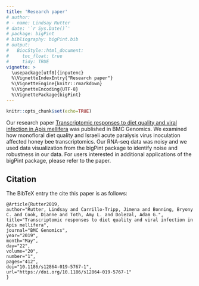 ```yaml
---
title: 'Research paper'
# author:
# - name: Lindsay Rutter
# date: '`r Sys.Date()`'
# package: bigPint
# bibliography: bigPint.bib
# output:
#   BiocStyle::html_document:
#     toc_float: true
#     tidy: TRUE
vignette: >
  \usepackage[utf8]{inputenc}
  %\VignetteIndexEntry{"Research paper"}
  %\VignetteEngine{knitr::rmarkdown}
  %\VignetteEncoding{UTF-8}
  %\VignettePackage{bigPint}
---
```


```r
knitr::opts_chunk$set(echo=TRUE)
```

Our research paper [Transcriptomic responses to diet quality and viral infection in Apis mellifera](https://doi.org/10.1186/s12864-019-5767-1) was published in BMC Genomics. We examined how monofloral diet quality and Israeli acute paralysis virus inoculation affected honey bee transcriptomics. Our RNA-seq data was noisy and we used data visualization from the bigPint package to identify noise and robustness in our data. For users interested in additional applications of the bigPint package, please refer to the paper.

## Citation

The BibTeX entry the cite this paper is as follows:

```
@Article{Rutter2019,
author="Rutter, Lindsay and Carrillo-Tripp, Jimena and Bonning, Bryony C. and Cook, Dianne and Toth, Amy L. and Dolezal, Adam G.",
title="Transcriptomic responses to diet quality and viral infection in Apis mellifera",
journal="BMC Genomics",
year="2019",
month="May",
day="22",
volume="20",
number="1",
pages="412",
doi="10.1186/s12864-019-5767-1",
url="https://doi.org/10.1186/s12864-019-5767-1"
}
```

